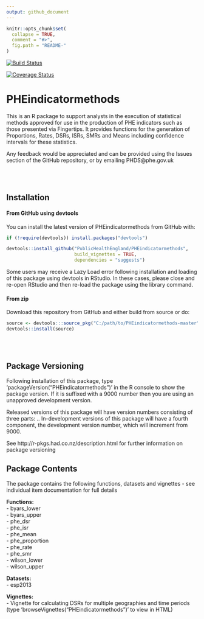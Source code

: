 ```yaml
---
output: github_document
---
```


<!-- README.md is generated from README.Rmd. Please edit that file -->

```r
knitr::opts_chunk$set(
  collapse = TRUE,
  comment = "#>",
  fig.path = "README-"
)
```

[![Build
Status](https://travis-ci.org/PublicHealthEngland/PHEindicatormethods.svg)](https://travis-ci.org/PublicHealthEngland/PHEindicatormethods)


[![Coverage
Status](https://coveralls.io/repos/github/PublicHealthEngland/PHEindicatormethods/badge.svg?branch=master)](https://coveralls.io/github/PublicHealthEngland/PHEindicatormethods?branch=master)


# PHEindicatormethods

This is an R package to support analysts in the execution of statistical methods approved for use in the production of PHE indicators such as those presented via Fingertips.  It provides functions for the generation of Proportions, Rates, DSRs, ISRs, SMRs and Means including confidence intervals for these statistics.  

Any feedback would be appreciated and can be provided using the Issues section of the GitHub repository, or by emailing PHDS@phe.gov.uk

<br/>
<br/>

## Installation

#### From GitHub using devtools

You can install the latest version of PHEindicatormethods from GitHub with:

``` r
if (!require(devtools)) install.packages("devtools")

devtools::install_github("PublicHealthEngland/PHEindicatormethods",
                         build_vignettes = TRUE,
                         dependencies = "suggests")
```

Some users may receive a Lazy Load error following installation and loading of this package using devtools in RStudio.  In these cases, please close and re-open RStudio and then re-load the package using the library command. 

#### From zip

Download this repository from GitHub and either build from source or do:

```r
source <- devtools:::source_pkg("C:/path/to/PHEindicatormethods-master")
devtools::install(source)
```

<br/>
<br/>


## Package Versioning
Following installation of this package, type 'packageVersion("PHEindicatormethods")' in the R console to show the package version.  If it is suffixed with a 9000 number then you are using an unapproved development version.

Released versions of this package will have version numbers consisting of three parts: <major>.<minor>.<patch>
In-development versions of this package will have a fourth component, the development version number, which will increment from 9000.

See http://r-pkgs.had.co.nz/description.html for further information on package versioning


## Package Contents
The package contains the following functions, datasets and vignettes - see individual item documentation for full details 

**Functions:**  
- byars_lower  
- byars_upper  
- phe_dsr  
- phe_isr  
- phe_mean  
- phe_proportion  
- phe_rate  
- phe_smr  
- wilson_lower  
- wilson_upper  

**Datasets:**  
- esp2013

**Vignettes:**  
- Vignette for calculating DSRs for multiple geographies and time periods  
(type 'browseVignettes("PHEindicatormethods")' to view in HTML)


